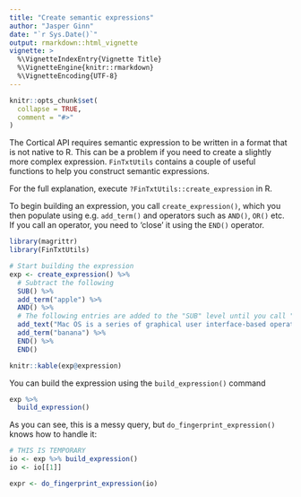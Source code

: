 ```yaml
---
title: "Create semantic expressions"
author: "Jasper Ginn"
date: "`r Sys.Date()`"
output: rmarkdown::html_vignette
vignette: >
  %\VignetteIndexEntry{Vignette Title}
  %\VignetteEngine{knitr::rmarkdown}
  %\VignetteEncoding{UTF-8}
---
```


```r
knitr::opts_chunk$set(
  collapse = TRUE,
  comment = "#>"
)
```

The Cortical API requires semantic expression to be written in a format that is not native to R. This can be a problem if you need to create a slightly more complex expression. `FinTxtUtils` contains a couple of useful functions to help you construct semantic expressions.

For the full explanation, execute `?FinTxtUtils::create_expression` in R.

To begin building an expression, you call `create_expression()`, which you then populate using e.g. `add_term()` and operators such as `AND()`, `OR()` etc. If you call an operator, you need to 'close' it using the `END()` operator.

```r
library(magrittr)
library(FinTxtUtils)

# Start building the expression
exp <- create_expression() %>%
  # Subtract the following
  SUB() %>%
  add_term("apple") %>%
  AND() %>%
  # The following entries are added to the "SUB" level until you call "END()"
  add_text("Mac OS is a series of graphical user interface-based operating systems developed by Apple Inc. for their Macintosh line of computer systems.") %>%
  add_term("banana") %>%
  END() %>%
  END()

knitr::kable(exp@expression)
```

You can build the expression using the `build_expression()` command

```r
exp %>%
  build_expression()
```

As you can see, this is a messy query, but `do_fingerprint_expression()` knows how to handle it:

```r
# THIS IS TEMPORARY
io <- exp %>% build_expression()
io <- io[[1]]
```

```r
expr <- do_fingerprint_expression(io)
```
